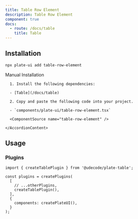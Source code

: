```yaml
---
title: Table Row Element
description: Table Row Element
component: true
docs:
  - route: /docs/table
    title: Table
---
```


<ComponentPreview name="playground-demo" id="table" />

## Installation

```bash
npx plate-ui add table-row-element
```

<Accordion type="single" collapsible>
  <AccordionItem value="manual-installation">
    <AccordionTrigger>Manual Installation</AccordionTrigger>
    <AccordionContent>

      1. Install the following dependencies:

      - [Table](/docs/table)

      2. Copy and paste the following code into your project.

      - `components/plate-ui/table-row-element.tsx`

      <ComponentSource name="table-row-element" />

    </AccordionContent>

  </AccordionItem>
</Accordion>

## Usage

### Plugins

```tsx
import { createTablePlugin } from '@udecode/plate-table';

const plugins = createPlugins(
  [
    // ...otherPlugins,
    createTablePlugin(),
  ],
  {
    components: createPlateUI(),
  }
);
```
